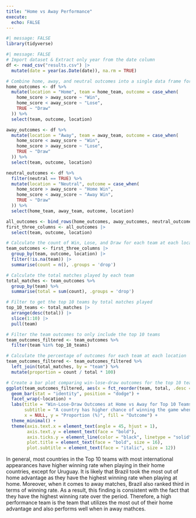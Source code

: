 ```yaml
---
title: "Home vs Away Performance"
execute: 
  echo: FALSE 
---
```


```r
#| message: FALSE 
library(tidyverse) 
```

```r
#| message: FALSE 
# Import dataset & Extract only year from the date column 
df <- read_csv("results.csv") |> 
  mutate(date = year(as.Date(date)), na.rm = TRUE) 
```

```r
# Combine home, away, and neutral outcomes into a single data frame for each team
home_outcomes <- df %>%
  mutate(location = "Home", team = home_team, outcome = case_when(
    home_score > away_score ~ "Win",
    home_score < away_score ~ "Lose",
    TRUE ~ "Draw"
  )) %>%
  select(team, outcome, location)

away_outcomes <- df %>%
  mutate(location = "Away", team = away_team, outcome = case_when(
    home_score < away_score ~ "Win",
    home_score > away_score ~ "Lose",
    TRUE ~ "Draw"
  )) %>%
  select(team, outcome, location)

neutral_outcomes <- df %>%
  filter(neutral == TRUE) %>%
  mutate(location = "Neutral", outcome = case_when(
    home_score > away_score ~ "Home Win",
    home_score < away_score ~ "Away Win",
    TRUE ~ "Draw"
  )) %>%
  select(home_team, away_team, outcome, location)

all_outcomes <- bind_rows(home_outcomes, away_outcomes, neutral_outcomes)
first_three_columns <- all_outcomes |>
  select(team, outcome, location)

# Calculate the count of Win, Lose, and Draw for each team at each location
team_outcomes <- first_three_columns |>
  group_by(team, outcome, location) |>
  filter(!is.na(team)) |>
  summarise(count = n(), .groups = 'drop')

# Calculate the total matches played by each team
total_matches <- team_outcomes %>%
  group_by(team) %>%
  summarise(total = sum(count), .groups = 'drop')

# Filter to get the top 10 teams by total matches played
top_10_teams <- total_matches |>
  arrange(desc(total)) |>
  slice(1:10) |>
  pull(team)

# Filter the team outcomes to only include the top 10 teams
team_outcomes_filtered <- team_outcomes %>%
  filter(team %in% top_10_teams)

# Calculate the percentage of outcomes for each team at each location
team_outcomes_filtered <- team_outcomes_filtered %>%
  left_join(total_matches, by = "team") %>%
  mutate(proportion = count / total * 100)

# Create a bar plot comparing win-lose-draw outcomes for the top 10 teams
ggplot(team_outcomes_filtered, aes(x = fct_reorder(team, total, .desc = TRUE), y = proportion, fill = outcome)) +
  geom_bar(stat = "identity", position = "dodge") +
  facet_wrap(~location) +
  labs(title = "Win-Lose-Draw Outcomes at Home vs Away for Top 10 Teams",
       subtitle = "A country has higher chance of winning the game when playing at their home",
       x = NULL, y = "Proportion (%)", fill = "Outcome") +
  theme_minimal() +
  theme(axis.text.x = element_text(angle = 45, hjust = 1), 
        axis.text.y = element_text(face = "bold"), 
        axis.ticks.y = element_line(color = "black", linetype = "solid", lineend = "butt"), 
        plot.title = element_text(face = "bold", size = 16), 
        plot.subtitle = element_text(face = "italic", size = 12))
```

In general, most countries in the Top 10 teams with most international appearances have higher winning rate when playing in their home countries, except for Uruguay. It is likely that Brazil took the most out of home advantage as they have the highest winning rate when playing at home. Moreover, when it comes to away matches, Brazil also ranked third in terms of winning rate. As a result, this finding is consistent with the fact that they have the highest winning rate over the period. Therefore, a high performance team is the team that utilizes the most out of their home advantage and also performs well when in away mathces. 

